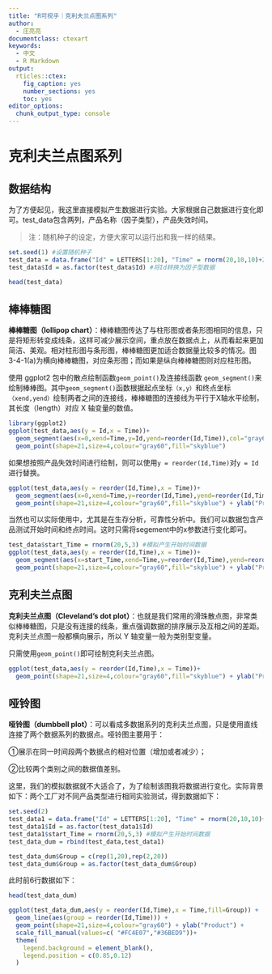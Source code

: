 ```yaml
---
title: "R可视乎｜克利夫兰点图系列"
author:
  - 庄亮亮
documentclass: ctexart
keywords:
  - 中文
  - R Markdown
output:
  rticles::ctex:
    fig_caption: yes
    number_sections: yes
    toc: yes
editor_options: 
  chunk_output_type: console
---
```


# 克利夫兰点图系列


## 数据结构

为了方便起见，我这里直接模拟产生数据进行实验。大家根据自己数据进行变化即可。test_data包含两列，产品名称（因子类型），产品失效时间。

> 注：随机种子的设定，方便大家可以运行出和我一样的结果。

```r
set.seed(1) #设置随机种子
test_data = data.frame("Id" = LETTERS[1:20], "Time" = rnorm(20,10,10)+20)
test_data$Id = as.factor(test_data$Id) #将Id转换为因子型数据
```
```r
head(test_data)
```


## 棒棒糖图

**棒棒糖图（lollipop chart）**：棒棒糖图传达了与柱形图或者条形图相同的信息，只是将矩形转变成线条，这样可减少展示空间，重点放在数据点上，从而看起来更加简洁、美观。相对柱形图与条形图，棒棒糖图更加适合数据量比较多的情况。图3-4-1(a)为横向棒棒糖图，对应条形图；而如果是纵向棒棒糖图则对应柱形图。


使用 ggplot2 包中的散点绘制函数`geom_point()`及连接线函数 `geom_segment()`来绘制棒棒图。其中`geom_segment()`函数根据起点坐标`（x,y）`和终点坐标`（xend,yend）`绘制两者之间的连接线，棒棒糖图的连接线为平行于X轴水平绘制，其长度（length）对应 X 轴变量的数值。


```r
library(ggplot2)
ggplot(test_data,aes(y = Id,x = Time))+
  geom_segment(aes(x=0,xend=Time,y=Id,yend=reorder(Id,Time)),col="gray60") + #添加连接线
  geom_point(shape=21,size=4,colour="gray60",fill="skyblue")
```

如果想按照产品失效时间进行绘制，则可以使用`y = reorder(Id,Time)`对`y = Id`进行替换。

```r
ggplot(test_data,aes(y = reorder(Id,Time),x = Time))+
  geom_segment(aes(x=0,xend=Time,y=reorder(Id,Time),yend=reorder(Id,Time)),col="gray60") + #添加连接线
  geom_point(shape=21,size=4,colour="gray60",fill="skyblue") + ylab("Product")
```


当然也可以实际使用中，尤其是在生存分析，可靠性分析中。我们可以数据包含产品测试开始时间和终点时间。这时只需将segement中的x参数进行变化即可。

```r
test_data$start_Time = rnorm(20,5,3) #模拟产生开始时间数据
ggplot(test_data,aes(y = reorder(Id,Time),x = Time))+
  geom_segment(aes(x=start_Time,xend=Time,y=reorder(Id,Time),yend=reorder(Id,Time)),col="gray60") + #添加连接线
  geom_point(shape=21,size=4,colour="gray60",fill="skyblue") + ylab("Product")
```


## 克利夫兰点图

**克利夫兰点图（Cleveland's dot plot）**：也就是我们常用的滑珠散点图，非常类似棒棒糖图，只是没有连接的线条，重点强调数据的排序展示及互相之间的差距。克利夫兰点图一般都横向展示，所以 Y 轴变量一般为类别型变量。

只需使用`geom_point()`即可绘制克利夫兰点图。
```r
ggplot(test_data,aes(y = reorder(Id,Time),x = Time))+
  geom_point(shape=21,size=4,colour="gray60",fill="skyblue") + ylab("Product")
```


## 哑铃图

**哑铃图（dumbbell plot）**：可以看成多数据系列的克利夫兰点图，只是使用直线连接了两个数据系列的数据点。哑铃图主要用于：

①展示在同一时间段两个数据点的相对位置（增加或者减少）；

②比较两个类别之间的数据值差别。

这里，我们的模拟数据就不大适合了，为了绘制该图我将数据进行变化。实际背景如下：两个工厂对不同产品类型进行相同实验测试，得到数据如下：

```r
set.seed(2)
test_data1 = data.frame("Id" = LETTERS[1:20], "Time" = rnorm(20,10,10)+20)
test_data1$Id = as.factor(test_data1$Id) 
test_data1$start_Time = rnorm(20,5,3) #模拟产生开始时间数据
test_data_dum = rbind(test_data,test_data1)

test_data_dum$Group = c(rep(1,20),rep(2,20))
test_data_dum$Group = as.factor(test_data_dum$Group)
```

此时前6行数据如下：
```r
head(test_data_dum)
```

```r
ggplot(test_data_dum,aes(y = reorder(Id,Time),x = Time,fill=Group)) +
  geom_line(aes(group = reorder(Id,Time))) +
  geom_point(shape=21,size=4,colour="gray60") + ylab("Product") +
  scale_fill_manual(values=c( "#FC4E07","#36BED9"))+
  theme(
    legend.background = element_blank(),
    legend.position = c(0.85,0.12)
  )
```


